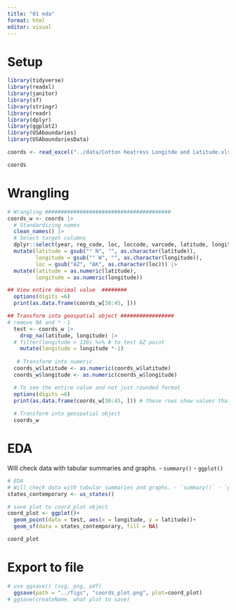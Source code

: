 ```yaml
---
title: "01 eda"
format: html
editor: visual
---
```


# Setup


```r
library(tidyverse)
library(readxl)
library(janitor)
library(sf)
library(stringr)
library(readr)
library(dplyr)
library(ggplot2)
library(USAboundaries)
library(USAboundariesData)
```

```r
coords <- read_excel("../data/Cotton heatress Longitde and Latitude.xlsx")

coords 
```

# Wrangling

```r
# Wrangling ########################################
coords_w <- coords |>
  # Standardizing names
  clean_names() |>
  # Select target columns  
  dplyr::select(year, reg_code, loc, loccode, varcode, latitude, longitude) |>
  mutate(latitude = gsub("° N", "", as.character(latitude)),
         longitude = gsub("° W", "", as.character(longitude)),
         loc = gsub("AZ", "AK", as.character(loc))) |>
  mutate(latitude = as.numeric(latitude),
         longitude = as.numeric(longitude))

## View entire decimal value  ########
  options(digits =6)
  print(as.data.frame(coords_w[30:45, ]))

## Transform into geospatial object #################
# remove NA and * -1 
  test <- coords_w |>
    drop_na(latitude, longitude) |> 
  # filter(longitude > 130) %>% # to test AZ point 
    mutate(longitude = longitude *-1)
  
   # Transform into numeric
  coords_w$latitude <- as.numeric(coords_w$latitude)
  coords_w$longitude <- as.numeric(coords_w$longitude)

  # To see the entire value and not just rounded format 
  options(digits =6)
  print(as.data.frame(coords_w[30:45, ])) # these rows show values that had N/W
  
  # Transform into geospatial object
  coords_w

```

# EDA

Will check data with tabular summaries and graphs. - `summary()` - `ggplot()`

```r
# EDA
# Will check data with tabular summaries and graphs. - `summary()` - `ggplot()`
states_contemporary <- us_states()

# save plot to coord_plot object 
coord_plot <- ggplot()+
  geom_point(data = test, aes(x = longitude, y = latitude))+
  geom_sf(data = states_contemporary, fill = NA)

coord_plot  
```

# Export to file
```r
# use ggsave() (svg, png, pdf)
  ggsave(path = "../figs", "coords_plot.png", plot=coord_plot) 
# ggsave(createName, what plot to save)
```

